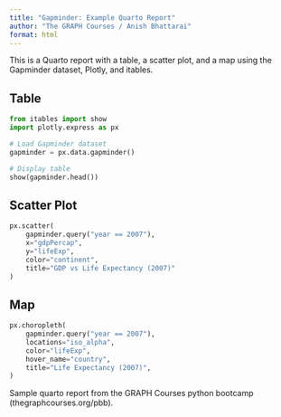 ```yaml
---
title: "Gapminder: Example Quarto Report"
author: "The GRAPH Courses / Anish Bhattarai"
format: html
---
```


This is a Quarto report with a table, a scatter plot, and a map using the Gapminder dataset, Plotly, and itables.

::: {.panel-tabset} 

## Table

```python
from itables import show
import plotly.express as px

# Load Gapminder dataset
gapminder = px.data.gapminder()

# Display table
show(gapminder.head())
```

## Scatter Plot

```python
px.scatter(
    gapminder.query("year == 2007"),
    x="gdpPercap",
    y="lifeExp",
    color="continent",
    title="GDP vs Life Expectancy (2007)"
)
```

## Map

```python
px.choropleth(
    gapminder.query("year == 2007"),
    locations="iso_alpha",
    color="lifeExp",
    hover_name="country",
    title="Life Expectancy (2007)",
)
```

:::

Sample quarto report from the GRAPH Courses python bootcamp (thegraphcourses.org/pbb).